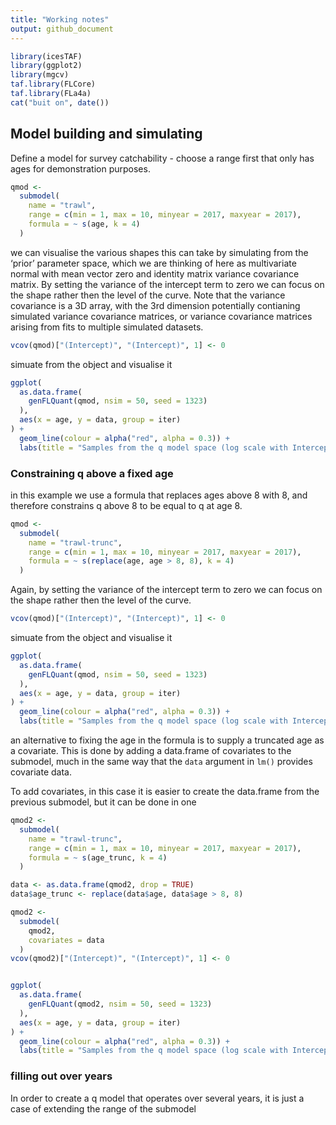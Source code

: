```yaml
---
title: "Working notes"
output: github_document
---
```


```r
library(icesTAF)
library(ggplot2)
library(mgcv)
taf.library(FLCore)
taf.library(FLa4a)
cat("buit on", date())
```

## Model building and simulating

Define a model for survey catchability - choose a range first that
only has ages for demonstration purposes.

```r
qmod <-
  submodel(
    name = "trawl",
    range = c(min = 1, max = 10, minyear = 2017, maxyear = 2017),
    formula = ~ s(age, k = 4)
  )
```

we can visualise the various shapes this can take by simulating
from the 'prior' parameter space, which we are thinking of here
as multivariate normal with mean vector zero and identity matrix
variance covariance matrix. By setting the variance of the intercept
term to zero we can focus on the shape rather then the level of the
curve.  Note that the variance covariance is a 3D array, with the
3rd dimension potentially contianing simulated variance covariance
matrices, or variance covariance matrices arising from fits to
multiple simulated datasets.

```r
vcov(qmod)["(Intercept)", "(Intercept)", 1] <- 0
```

simuate from the object and visualise it

```r
ggplot(
  as.data.frame(
    genFLQuant(qmod, nsim = 50, seed = 1323)
  ),
  aes(x = age, y = data, group = iter)
) +
  geom_line(colour = alpha("red", alpha = 0.3)) +
  labs(title = "Samples from the q model space (log scale with Intercept = 0)")
```

### Constraining q above a fixed age

in this example we use a formula that replaces ages above 8 with 8,
and therefore constrains q above 8 to be equal to q at age 8.

```r
qmod <-
  submodel(
    name = "trawl-trunc",
    range = c(min = 1, max = 10, minyear = 2017, maxyear = 2017),
    formula = ~ s(replace(age, age > 8, 8), k = 4)
  )
```

Again, by setting the variance of the intercept
term to zero we can focus on the shape rather then the level of the
curve.

```r
vcov(qmod)["(Intercept)", "(Intercept)", 1] <- 0
```

simuate from the object and visualise it

```r
ggplot(
  as.data.frame(
    genFLQuant(qmod, nsim = 50, seed = 1323)
  ),
  aes(x = age, y = data, group = iter)
) +
  geom_line(colour = alpha("red", alpha = 0.3)) +
  labs(title = "Samples from the q model space (log scale with Intercept = 0)")
```

an alternative to fixing the age in the formula is to supply a
truncated age as a covariate.  This is done by adding a data.frame
of covariates to the submodel, much in the same way that the `data`
argument in `lm()` provides covariate data.

To add covariates, in this case it is easier to create the data.frame
from the previous submodel, but it can be done in one

```r
qmod2 <-
  submodel(
    name = "trawl-trunc",
    range = c(min = 1, max = 10, minyear = 2017, maxyear = 2017),
    formula = ~ s(age_trunc, k = 4)
  )

data <- as.data.frame(qmod2, drop = TRUE)
data$age_trunc <- replace(data$age, data$age > 8, 8)

qmod2 <-
  submodel(
    qmod2,
    covariates = data
  )
vcov(qmod2)["(Intercept)", "(Intercept)", 1] <- 0


ggplot(
  as.data.frame(
    genFLQuant(qmod2, nsim = 50, seed = 1323)
  ),
  aes(x = age, y = data, group = iter)
) +
  geom_line(colour = alpha("red", alpha = 0.3)) +
  labs(title = "Samples from the q model space (log scale with Intercept = 0)")
```

### filling out over years

In order to create a q model that operates over several years, it is
just a case of extending the range of the submodel